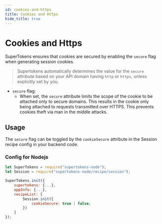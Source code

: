 ```yaml
---
id: cookies-and-https
title: Cookies and Https
hide_title: true
---
```


<!-- COPY DOCS -->
<!-- ./session/common-customizations/sessions/cookies-and-https.md -->

# Cookies and Https

SuperTokens ensures that cookies are secured by enabling the ``secure`` flag when generating session cookies.

> Supertokens automatically determines the value for the ``secure`` attribute based on your API domain having `http` or `https`, unless explicitly set by you.

- ``secure`` flag:
  - When set, the ``secure`` attribute limits the scope of the cookie to be attached only to secure domains. This results in the cookie only being attached to requests transmitted over HTTPS. This prevents cookies theft via man in the middle attacks.

## Usage
The ``secure`` flag can be toggled by the ``cookieSecure`` attribute in the Session recipe config in your backend code.

### Config for Nodejs
<!--DOCUSAURUS_CODE_TABS-->
<!--NodeJS-->
```js
let SuperTokens = require("supertokens-node");
let Session = require("supertokens-node/recipe/session");

SuperTokens.init({
    supertokens: {...},
    appInfo: {...},
    recipeList: [
        Session.init({
            cookieSecure: true | false;
        })
    ]
});
```
<!--END_DOCUSAURUS_CODE_TABS-->
